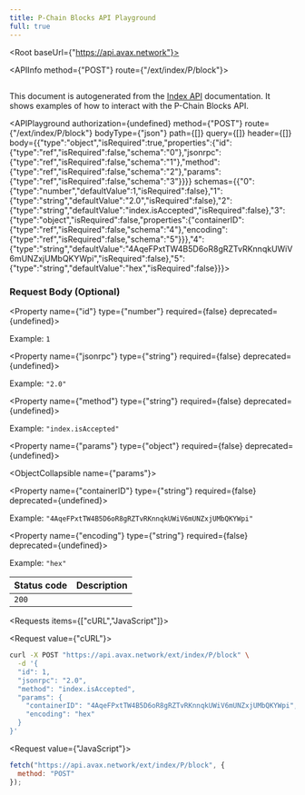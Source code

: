```yaml
---
title: P-Chain Blocks API Playground
full: true
---
```



<Root baseUrl={"https://api.avax.network"}>

<API>

<APIInfo method={"POST"} route={"/ext/index/P/block"}>

## 

This document is autogenerated from the [Index API](https://docs.avax.network/docs/api-reference/index-api) documentation. It shows examples of how to interact with the P-Chain Blocks API.

<APIPlayground authorization={undefined} method={"POST"} route={"/ext/index/P/block"} bodyType={"json"} path={[]} query={[]} header={[]} body={{"type":"object","isRequired":true,"properties":{"id":{"type":"ref","isRequired":false,"schema":"0"},"jsonrpc":{"type":"ref","isRequired":false,"schema":"1"},"method":{"type":"ref","isRequired":false,"schema":"2"},"params":{"type":"ref","isRequired":false,"schema":"3"}}}} schemas={{"0":{"type":"number","defaultValue":1,"isRequired":false},"1":{"type":"string","defaultValue":"2.0","isRequired":false},"2":{"type":"string","defaultValue":"index.isAccepted","isRequired":false},"3":{"type":"object","isRequired":false,"properties":{"containerID":{"type":"ref","isRequired":false,"schema":"4"},"encoding":{"type":"ref","isRequired":false,"schema":"5"}}},"4":{"type":"string","defaultValue":"4AqeFPxtTW4B5D6oR8gRZTvRKnnqkUWiV6mUNZxjUMbQKYWpi","isRequired":false},"5":{"type":"string","defaultValue":"hex","isRequired":false}}}>

</APIPlayground>

### Request Body (Optional)

<Property name={"id"} type={"number"} required={false} deprecated={undefined}>

<span>Example: `1`</span>

</Property>

<Property name={"jsonrpc"} type={"string"} required={false} deprecated={undefined}>

<span>Example: `"2.0"`</span>

</Property>

<Property name={"method"} type={"string"} required={false} deprecated={undefined}>

<span>Example: `"index.isAccepted"`</span>

</Property>

<Property name={"params"} type={"object"} required={false} deprecated={undefined}>

<ObjectCollapsible name={"params"}>

<Property name={"containerID"} type={"string"} required={false} deprecated={undefined}>

<span>Example: `"4AqeFPxtTW4B5D6oR8gRZTvRKnnqkUWiV6mUNZxjUMbQKYWpi"`</span>

</Property>

<Property name={"encoding"} type={"string"} required={false} deprecated={undefined}>

<span>Example: `"hex"`</span>

</Property>

</ObjectCollapsible>

</Property>

| Status code | Description |
| ----------- | ----------- |
| `200` |  |

</APIInfo>

<APIExample>

<Requests items={["cURL","JavaScript"]}>

<Request value={"cURL"}>

```bash
curl -X POST "https://api.avax.network/ext/index/P/block" \
  -d '{
  "id": 1,
  "jsonrpc": "2.0",
  "method": "index.isAccepted",
  "params": {
    "containerID": "4AqeFPxtTW4B5D6oR8gRZTvRKnnqkUWiV6mUNZxjUMbQKYWpi",
    "encoding": "hex"
  }
}'
```

</Request>

<Request value={"JavaScript"}>

```js
fetch("https://api.avax.network/ext/index/P/block", {
  method: "POST"
});
```

</Request>

</Requests>

</APIExample>

</API>

</Root>
